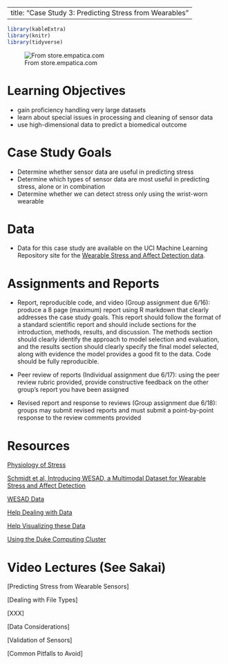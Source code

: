 
---
title: "Case Study 3: Predicting Stress from Wearables"
---

```r
library(kableExtra)
library(knitr)
library(tidyverse)
```

![From store.empatica.com](images/empatica.jpg)

# Learning Objectives

- gain proficiency handling very large datasets
- learn about special issues in processing and cleaning of sensor data
- use high-dimensional data to predict a biomedical outcome

# Case Study Goals

- Determine whether sensor data are useful in predicting stress
- Determine which types of sensor data are most useful in predicting stress, alone or in combination
- Determine whether we can detect stress only using the wrist-worn wearable



# Data

- Data for this case study are available on the UCI Machine Learning Repository site for the [Wearable Stress and Affect Detection data](https://archive.ics.uci.edu/ml/datasets/WESAD+%28Wearable+Stress+and+Affect+Detection%29).

# Assignments and Reports

- Report, reproducible code, and video (Group assignment due 6/16): produce a 8 page (maximum) report using R markdown that clearly addresses the case study goals. This report should follow the format of a standard scientific report and should include sections for the introduction, methods, results, and discussion. The methods section should clearly identify the approach to model selection and evaluation, and the results section should clearly specify the final model selected, along with evidence the model provides a good fit to the data. Code should be fully reproducible.

- Peer review of reports (Individual assignment due 6/17): using the peer review rubric provided, provide constructive feedback on the other group's report you have been assigned

- Revised report and response to reviews (Group assignment due 6/18): groups may submit revised reports and must submit a point-by-point response to the review comments provided




# Resources

[Physiology of Stress](https://samples.jblearning.com/0763740411/Ch%202_Seaward_Managing%20Stress_5e.pdf)

[Schmidt et al, Introducing WESAD, a Multimodal Dataset for Wearable Stress and Affect Detection](https://doi.org/10.1145/3242969.3242985)

[WESAD Data](https://archive.ics.uci.edu/ml/datasets/WESAD%20%28Wearable%20Stress%20and%20Affect%20Detection%29)

[Help Dealing with Data](https://github.com/brinnaebent/Examples_WESAD)

[Help Visualizing these Data](https://github.com/Big-Ideas-Lab/DBDP/tree/master/DigitalBiomarkers-ExploratoryDataAnalysis/MissingDataAnalysis)

[Using the Duke Computing Cluster](https://rc.duke.edu/dcc/dcc-user-guide/#toc_0 )

# Video Lectures (See Sakai)

[Predicting Stress from Wearable Sensors]

[Dealing with File Types]

[XXX]

[Data Considerations]

[Validation of Sensors]

[Common Pitfalls to Avoid]



